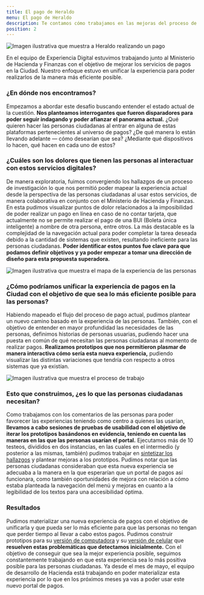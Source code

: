 ```yaml
---
title: El pago de Heraldo
menu: El pago de Heraldo
description: Te contamos cómo trabajamos en las mejoras del proceso de pagos en 2021
position: 2
---
```


![Imagen ilustrativa que muestra a Heraldo realizando un pago](/creamos_experiencias/nuestras_historias/el_pago_de_heraldo/heraldo.svg)

En el equipo de Experiencia Digital estuvimos trabajando junto al Ministerio de Hacienda y Finanzas con el objetivo de mejorar los servicios de pagos en la Ciudad. Nuestro enfoque estuvo en unificar la experiencia para poder realizarlos de la manera más eficiente posible.

### ¿En dónde nos encontramos?

Empezamos a abordar este desafío buscando entender el estado actual de la cuestión. **Nos planteamos interrogantes que fueron disparadores para poder seguir indagando y poder afianzar el panorama actual.** ¿Qué quieren hacer las personas ciudadanas al entrar en alguna de estas plataformas pertenecientes al universo de pagos? ¿De qué manera lo están llevando adelante — cómo desearían que sea? ¿Mediante qué dispositivos lo hacen, qué hacen en cada uno de estos?

### ¿Cuáles son los dolores que tienen las personas al interactuar con estos servicios digitales?

De manera exploratoria, fuimos convergiendo los hallazgos de un proceso de investigación lo que nos permitió poder mapear la experiencia actual desde la perspectiva de las personas ciudadanas al usar estos servicios, de manera colaborativa en conjunto con el Ministerio de Hacienda y Finanzas. En esta pudimos visualizar puntos de dolor relacionados a la imposibilidad de poder realizar un pago en línea en caso de no contar tarjeta, que actualmente no se permite realizar el pago de una BUI (Boleta única inteligente) a nombre de otra persona, entre otros. La más destacable es la complejidad de la navegación actual para poder completar la tarea deseada debido a la cantidad de sistemas que existen, resultando ineficiente para las personas ciudadanas. **Poder identificar estos puntos fue clave para que podamos definir objetivos y ya poder empezar a tomar una dirección de diseño para esta propuesta superadora.**

![Imagen ilustrativa que muestra el mapa de la experiencia de las personas](/creamos_experiencias/nuestras_historias/el_pago_de_heraldo/mapa_experiencia.svg)

### ¿Cómo podríamos unificar la experiencia de pagos en la Ciudad con el objetivo de que sea lo más eficiente posible para las personas?

Habiendo mapeado el flujo del proceso de pago actual, pudimos plantear un nuevo camino basado en la experiencia de las personas. También, con el objetivo de entender en mayor profundidad las necesidades de las personas, definimos historias de personas usuarias, pudiendo hacer una puesta en común de qué necesitan las personas ciudadanas al momento de realizar pagos.
**Realizamos prototipos que nos permitieron plasmar de manera interactiva cómo sería esta nueva experiencia,** pudiendo visualizar las distintas variaciones que tendría con respecto a otros sistemas que ya existían.

![Imagen ilustrativa que muestra el proceso de trabajo](/creamos_experiencias/nuestras_historias/el_pago_de_heraldo/proceso_trabajo.svg)

### Esto que construimos, ¿es lo que las personas ciudadanas necesitan?

Como trabajamos con los comentarios de las personas para poder favorecer las experiencias teniendo como centro a quienes las usarían, **llevamos a cabo sesiones de pruebas de usabilidad con el objetivo de iterar los prototipos basándonos en evidencia, teniendo en cuenta las maneras en las que las personas usarían el portal.** Ejecutamos más de 10 testeos, divididos en dos instancias, en las cuales en el intermedio (y posterior a las mismas, también) pudimos trabajar en [sintetizar los hallazgos](https://docs.google.com/presentation/d/1OMa39ORf_MP1Iw_x9CYR4bvEWCNGSMdad1Icj6a3OxQ/edit#slide=id.gd2d3b798ca_0_245) y plantear mejoras a los prototipos. Pudimos notar que las personas ciudadanas consideraban que esta nueva experiencia se adecuaba a la manera en la que esperarían que un portal de pagos así funcionara, como también oportunidades de mejora con relación a cómo estaba planteada la navegación del menú y mejoras en cuanto a la legibilidad de los textos para una accesibilidad óptima.

### Resultados

Pudimos materializar una nueva experiencia de pagos con el objetivo de unificarla y que pueda ser lo más eficiente para que las personas no tengan que perder tiempo al llevar a cabo estos pagos. Pudimos construir prototipos para su [versión de computadora](https://xd.adobe.com/view/2ad5edca-5e64-4c86-9100-bf98cc9c46e4-7f86/?fullscreen&hints=off) y su [versión de celular](https://xd.adobe.com/view/b70e8c35-f0e1-416f-b56e-26b7a55e90e6-e25d/?fullscreen&hints=off) que **resuelven estas problemáticas que detectamos inicialmente.** Con el objetivo de conseguir que sea la mejor experiencia posible, seguimos constantemente trabajando en que esta experiencia sea lo más positiva posible para las personas ciudadanas.
Ya desde el mes de mayo, el equipo de desarrollo de Hacienda está trabajando en poder materializar esta experiencia por lo que en los próximos meses ya vas a poder usar este nuevo portal de pagos.

